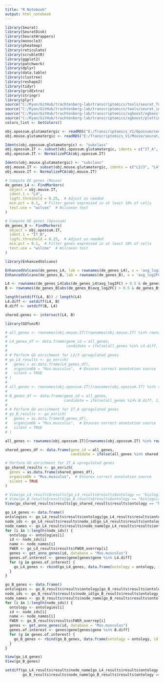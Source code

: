 ```yaml
---
title: "R Notebook"
output: html_notebook
---
```



```r

library(Seurat)
library(SeuratDisk)
library(SeuratWrappers)
library(monocle3)
library(pheatmap)
library(reticulate)
library(scrubletR)
library(ggplot2)
library(patchwork)
library(dplyr)
library(data.table)
library(clustree)
library(reshape2)
library(tidyr)
library(gridExtra)
library(stringr)
library(plyr)
source("C:/Ryan/GitHub/trachtenberg-lab/transcriptomics/tools/seurat_functions.R")
source("C:/Ryan/GitHub/trachtenberg-lab/transcriptomics/tools/seurat_integration_functions.R")
source("C:/Ryan/GitHub/trachtenberg-lab/transcriptomics/xgboost/xgboost_train.R")
source("C:/Ryan/GitHub/trachtenberg-lab/transcriptomics/xgboost/plottingFxns.R")
colors_list <- GetColors()

obj.opossum.glutamatergic <- readRDS("E:/Transcriptomics_V1/Opossum/seurat/opossum_v1_glutamatergic_processed.rds")
obj.mouse.glutamatergic <- readRDS("E:/Transcriptomics_V1/Mouse/seurat/mouse_v1_P38_glutamatergic_processed.rds")

```


```r

Idents(obj.opossum.glutamatergic) <- "subclass"
obj.opossum.IT <- subset(obj.opossum.glutamatergic, idents = c("IT_A", "IT_B", "IT_C", "IT_D"))
obj.opossum.IT <- NormalizePCA(obj.opossum.IT)

Idents(obj.mouse.glutamatergic) <- "subclass"
obj.mouse.IT <- subset(obj.mouse.glutamatergic, idents = c("L2/3", "L4", "L5IT", "L6IT"))
obj.mouse.IT <- NormalizePCA(obj.mouse.IT)

```


```r

# Compute DE genes (Mouse)
de_genes_L4 <- FindMarkers(
  object = obj.mouse.IT,
  ident.1 = "L4",
  logfc.threshold = 0.25,  # Adjust as needed
  min.pct = 0.1,  # Filter genes expressed in at least 10% of cells
  test.use = "wilcox"  # Wilcoxon test
)

# Compute DE genes (Opossum)
de_genes_B <- FindMarkers(
  object = obj.opossum.IT,
  ident.1 = "IT_B",
  logfc.threshold = 0.25,  # Adjust as needed
  min.pct = 0.1,  # Filter genes expressed in at least 10% of cells
  test.use = "wilcox"  # Wilcoxon test
)

library(EnhancedVolcano)

EnhancedVolcano(de_genes_L4, lab = rownames(de_genes_L4), x = 'avg_log2FC', y = 'p_val_adj')
EnhancedVolcano(de_genes_B, lab = rownames(de_genes_B), x = 'avg_log2FC', y = 'p_val_adj')

```


```r

L4 <- rownames(de_genes_L4[abs(de_genes_L4$avg_log2FC) > 0.5 & de_genes_L4$pct.1 > 0.25 & de_genes_L4$p_val_adj < 0.05, ])
B <- rownames(de_genes_B[abs(de_genes_B$avg_log2FC) > 0.5 & de_genes_B$pct.1 > 0.25 & de_genes_B$p_val_adj < 0.05, ])

```


```r

length(setdiff(L4, B)) / length(L4)
L4.diff <- setdiff(L4, B)
B.diff <- setdiff(B, L4)

shared.genes <- intersect(L4, B)

```


```r

library(GOfuncR)

# all_genes <- rownames(obj.mouse.IT)[rownames(obj.mouse.IT) %in% rownames(obj.opossum.IT)]
# 
# L4_genes_df <- data.frame(gene_id = all_genes, 
#                           candidate = ifelse(all_genes %in% L4.diff, 1, 0))
# 
# # Perform GO enrichment for L2/3 upregulated genes
# go_L4_results <- go_enrich(
#   genes = as.data.frame(L4_genes_df),
#   organismDb = "Mus.musculus",  # Ensures correct annotation source
#   silent = TRUE
# )
# 
# all_genes <- rownames(obj.opossum.IT)[rownames(obj.opossum.IT) %in% rownames(obj.mouse.IT)]
# 
# B_genes_df <- data.frame(gene_id = all_genes, 
#                          candidate = ifelse(all_genes %in% B.diff, 1, 0))
# 
# # Perform GO enrichment for IT_A upregulated genes
# go_B_results <- go_enrich(
#   genes = as.data.frame(B_genes_df),
#   organismDb = "Mus.musculus",  # Ensures correct annotation source
#   silent = TRUE
# )

all_genes <- rownames(obj.opossum.IT)[rownames(obj.opossum.IT) %in% rownames(obj.mouse.IT)]

shared_genes_df <- data.frame(gene_id = all_genes, 
                              candidate = ifelse(all_genes %in% shared.genes, 1, 0))

# Perform GO enrichment for IT_A upregulated genes
go_shared_results <- go_enrich(
  genes = as.data.frame(shared_genes_df),
  organismDb = "Mus.musculus",  # Ensures correct annotation source
  silent = TRUE
)

```


```r

# View(go_L4_results$results[go_L4_results$results$ontology == "biological_process" & go_L4_results$results$FWER_overrep < 0.05, ])
# View(go_B_results$results[go_B_results$results$ontology == "biological_process" & go_B_results$results$FWER_overrep < 0.05, ])
View(go_shared_results$results[go_shared_results$results$ontology == "biological_process" & go_shared_results$results$FWER_overrep < 0.05, ])

```


```r

go_L4_genes <- data.frame()
ontologies <- go_L4_results$results$ontology[go_L4_results$results$ontology == "biological_process" & go_L4_results$results$FWER_overrep < 0.05]
node_ids <- go_L4_results$results$node_id[go_L4_results$results$ontology == "biological_process" & go_L4_results$results$FWER_overrep < 0.05]
node_names <- go_L4_results$results$node_name[go_L4_results$results$ontology == "biological_process" & go_L4_results$results$FWER_overrep < 0.05]
for (i in 1:length(node_ids)) {
  ontology <- ontologies[i]
  id <- node_ids[i]
  name <- node_names[i]
  FWER <- go_L4_results$results$FWER_overrep[i]
  genes <- get_anno_genes(id, database = "Mus.musculus")
  genes.of.interest <- genes$gene[genes$gene %in% L4.diff]
  for (g in genes.of.interest) {
    go_L4_genes <- rbind(go_L4_genes, data.frame(ontology = ontology, id = id, name = name, gene = g, FWER = FWER))
  }
}

go_B_genes <- data.frame()
ontologies <- go_B_results$results$ontology[go_B_results$results$ontology == "biological_process" & go_B_results$results$FWER_overrep < 0.05]
node_ids <- go_B_results$results$node_id[go_B_results$results$ontology == "biological_process" & go_B_results$results$FWER_overrep < 0.05]
node_names <- go_B_results$results$node_name[go_B_results$results$ontology == "biological_process" & go_B_results$results$FWER_overrep < 0.05]
for (i in 1:length(node_ids)) {
  ontology <- ontologies[i]
  id <- node_ids[i]
  name <- node_names[i]
  FWER <- go_B_results$results$FWER_overrep[i]
  genes <- get_anno_genes(id, database = "Mus.musculus")
  genes.of.interest <- genes$gene[genes$gene %in% B.diff]
  for (g in genes.of.interest) {
    go_B_genes <- rbind(go_B_genes, data.frame(ontology = ontology, id = id, name = name, gene = g, FWER = FWER))
  }
}

```


```r

View(go_L4_genes)
View(go_B_genes)

```


```r

setdiff(go_L4_results$results$node_name[go_L4_results$results$ontology == "biological_process" & go_L4_results$results$FWER_overrep < 0.05], 
        go_B_results$results$node_name[go_B_results$results$ontology == "biological_process" & go_B_results$results$FWER_overrep < 0.05])

```








